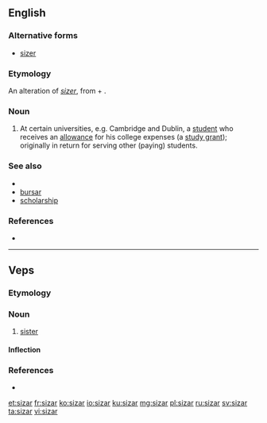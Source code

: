 ==English==

===Alternative forms===
* [[sizer]]

===Etymology===
An alteration of ''[[sizer]]'', from {{m|en|size||fixed portion}} + {{m|en|-er}}.

===Noun===
{{en-noun}}

# {{label|en|British}} At certain universities, e.g. Cambridge and Dublin, a [[student]] who receives an [[allowance]] for his college expenses (a [[study grant]]); originally in return for serving other (paying) students.

===See also===
* {{pedia}}
* [[bursar]]
* [[scholarship]]

===References===
* {{R:Websters}}

----

==Veps==

===Etymology===
{{rfe|lang=vep}}

===Noun===
{{vep-noun}}

# [[sister]]

====Inflection====
{{vep-decl-stems|sizar||en|t|id}}

===References===
* {{R:vep:UVVV|сестра}}

{{catlangcode|vep|Family}}

[[et:sizar]]
[[fr:sizar]]
[[ko:sizar]]
[[io:sizar]]
[[ku:sizar]]
[[mg:sizar]]
[[pl:sizar]]
[[ru:sizar]]
[[sv:sizar]]
[[ta:sizar]]
[[vi:sizar]]